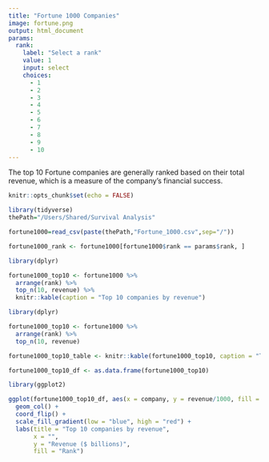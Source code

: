 ```yaml
---
title: "Fortune 1000 Companies"
image: fortune.png
output: html_document
params:
  rank:
    label: "Select a rank"
    value: 1
    input: select
    choices:
      - 1
      - 2
      - 3
      - 4
      - 5
      - 6
      - 7
      - 8
      - 9
      - 10
---
```


The top 10 Fortune companies are generally ranked based on their total revenue, which is a measure of the company's financial success.

```r
knitr::opts_chunk$set(echo = FALSE)

```

```r
library(tidyverse)
thePath="/Users/Shared/Survival Analysis"

fortune1000=read_csv(paste(thePath,"Fortune_1000.csv",sep="/"))

fortune1000_rank <- fortune1000[fortune1000$rank == params$rank, ]


```

```r
library(dplyr)

fortune1000_top10 <- fortune1000 %>% 
  arrange(rank) %>% 
  top_n(10, revenue) %>% 
  knitr::kable(caption = "Top 10 companies by revenue")


```

```r
library(dplyr)

fortune1000_top10 <- fortune1000 %>% 
  arrange(rank) %>% 
  top_n(10, revenue) 

fortune1000_top10_table <- knitr::kable(fortune1000_top10, caption = "Top 10 companies by revenue")

fortune1000_top10_df <- as.data.frame(fortune1000_top10)
```

```r
library(ggplot2)

ggplot(fortune1000_top10_df, aes(x = company, y = revenue/1000, fill = rank)) +
  geom_col() +
  coord_flip() +
  scale_fill_gradient(low = "blue", high = "red") +
  labs(title = "Top 10 companies by revenue",
       x = "",
       y = "Revenue ($ billions)",
       fill = "Rank")

```


